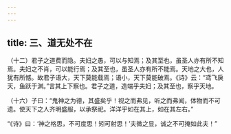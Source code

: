 ```yaml
---
---
---
```

title: 三、道无处不在
---




（十二）君子之道费而隐。夫妇之愚，可以与知焉；及其至也，虽圣人亦有所不知焉。夫妇之不肖，可以能行焉；及其至也，虽圣人亦有所不能焉。天地之大也，人犹有所憾。故君子语大，天下莫能载焉；语小，天下莫能破焉。《诗》云：“鸢飞戾天，鱼跃于渊。”言其上下察也。君子之道，造端乎夫妇；及其至也，察乎天地。

（十六）子曰：“鬼神之为德，其盛矣乎！视之而弗见，听之而弗闻，体物而不可遗。使天下之人齐明盛服，以承祭祀。洋洋乎如在其上，如在其左右。”

“《诗》曰：‘神之格思，不可度思！矧可射思！’夫微之显，诚之不可掩如此夫！”